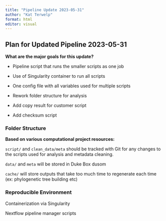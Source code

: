 ---
title: "Pipeline Update 2023-05-31"
author: "Kat Terwelp"
format: html
editor: visual
---

## Plan for Updated Pipeline 2023-05-31

**What are the major goals for this update?**

-   Pipeline script that runs the smaller scripts as one job

-   Use of Singularity container to run all scripts

-   One config file with all variables used for multiple scripts

-   Rework folder structure for analysis

-   Add copy result for customer script

-   Add checksum script

### Folder Structure

**Based on various computational project resources:**

```{=plain}
rawData/ # read-only raw data
  data/
  meta/ 
cleanData/ # cleaned data and metadata tables 
  data/ 
  meta/ 

script/ # all scripts
log/ # error/run logs

# ------------ GENERATED VIA SCRIPTS ------------- #
*cache/ # store results that take time to rerun
*output/ # all outputs organized by pipeline step
  *01-step/
  *02-step/
  *03-step/ ... 
  
*report/ # organized result docs/graphs to give to customer
  *graphs/ # graphs for customer
  *doc/ # docs explaining analysis/summary 

*should all be able to be deleted and regenerated with script and data 
```
`script/` and `clean_data/meta` should be tracked with Git for any changes to the scripts used for analysis and metadata cleaning.

`data/` and `meta` will be stored in Duke Box dusom

`cache/` will store outputs that take too much time to regenerate each time (ex: phylogenetic tree building etc)

### Reproducible Environment

Containerization via Singularity

Nextflow pipeline manager scripts
